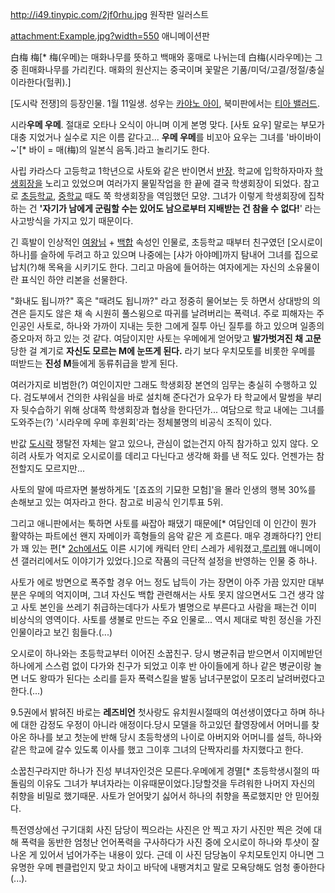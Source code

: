 http://i49.tinypic.com/2jf0rhu.jpg
원작판 일러스트

attachment:Example.jpg?width=550
애니메이션판

白梅 梅[* 梅(우메)는 매화나무를 뜻하고 백매와 홍매로 나뉘는데 白梅(시라우메)는 그중 흰매화나무를 가리킨다. 매화의 원산지는 중국이며 꽃말은 기품/미덕/고결/정절/충실이라한다(헐퀴).]

[도시락 전쟁]의 등장인물. 1월 11일생. 성우는 [[카야노 아이]], 북미판에서는 [[티아 밸러드]].

시라'''우메 우메'''. 절대로 오타나 오식이 아니며 이게 본명 맞다. [사토 요우] 말로는 부모가 대충 지었거나 실수로 지은 이름 같다고... '''우메 우메'''를 비꼬아 요우는 그녀를 '바이바이~'[* 바이 = 매(梅)의 일본식 음독.]라고 놀리기도 한다.

사립 카라스다 고등학교 1학년으로 사토와 같은 반이면서 [[반장]]. 학교에 입학하자마자 [[학생회장]]을 노리고 있었으며 여러가지 물밑작업을 한 끝에 결국 학생회장이 되었다. 참고로 [[초등학교]], [[중학교]] 때도 쭉 학생회장을 역임했던 모양. 그녀가 이렇게 학생회장에 집착하는 건 ''''자기가 남에게 군림할 수는 있어도 남으로부터 지배받는 건 참을 수 없다!'''' 라는 사고방식을 가지고 있기 때문이다.

긴 흑발이 인상적인 [[여왕]]님 + [[백합]] 속성인 인물로, 초등학교 때부터 친구였던 [오시로이 하나]를 슬하에 두려고 하고 있으며 나중에는 [샤가 아야메]까지 탐내어 그녀를 집으로 납치(?)해 목욕을 시키기도 한다. 그리고 마음에 들어하는 여자에게는 자신의 소유물이란 표식인 하얀 리본을 선물한다.

"화내도 됩니까?" 혹은 "때려도 됩니까?" 라고 정중히 물어보는 듯 하면서 상대방의 의견은 듣지도 않은 채 속 시원히 풀스윙으로 따귀를 날려버리는 폭력녀. 주로 피해자는 주인공인 사토로, 하나와 가까이 지내는 듯한 그에게 질투 아닌 질투를 하고 있으며 일종의 증오마저 하고 있는 것 같다. 여담이지만 사토는 우메에게 얻어맞고 '''발가벗겨진 채 고문'''당한 걸 계기로 '''자신도 모르는 M에 눈뜨게 된다.''' 라기 보다 우치모토를 비롯한 우메를 떠받드는 '''진성 M'''들에게 동류취급을 받게 된다. 

여러가지로 비범한(?) 여인이지만 그래도 학생회장 본연의 임무는 충실히 수행하고 있다. 검도부에서 건의한 샤워실을 바로 설치해 준다건가 요우가 타 학교에서 말썽을 부리자 뒷수습하기 위해 상대쪽 학생회장과 협상을 한다던가... 여담으로 학교 내에는 그녀를 도와주는(?) '시라우메 우메 후원회'라는 정체불명의 비공식 조직이 있다.

반값 [[도시락]] 쟁탈전 자체는 알고 있으나, 관심이 없는건지 아직 참가하고 있지 않다. 오히려 사토가 억지로 오시로이를 데리고 다닌다고 생각해 화를 낸 적도 있다. 언젠가는 참전할지도 모르지만...

사토의 말에 따르자면 불쌍하게도 '[죠죠의 기묘한 모험]'을 몰라 인생의 행복 30%를 손해보고 있는 여자라고 한다. 참고로 비공식 인기투표 5위.

그리고 애니판에서는 툭하면 사토를 싸잡아 패댔기 때문에[* 여담인데 이 인간이 뭔가 활약하는 파트에선 왠지 자메이카 흑형들의 음악 같은 게 흐른다. 매우 경쾌하다?] 안티가 꽤 있는 편[* [[2ch]]에서도 이른 시기에 캐릭터 안티 스레가 세워졌고,[[루리웹]] 애니메이션 갤러리에서도 이야기가 있었다.]으로 작품의 극단적 설정을 반영하는 인물 중 하나. 

사토가 에로 방면으로 폭주할 경우 어느 정도 납득이 가는 장면이 아주 가끔 있지만 대부분은 우메의 억지이며, 그녀 자신도 백합 관련해서는 사토 못지 않으면서도 그건 생각 않고 사토 본인을 쓰레기 취급하는데다가 사토가 별명으로 부른다고 사람을 패는건 이미 비상식의 영역이다. 사토를 생불로 만드는 주요 인물로... 역시 제대로 박힌 정신을 가진 인물이라고 보긴 힘들다.(...)

오시로이 하나와는 초등학교부터 이어진 소꿉친구. 당시 병균취급 받으면서 이지메받던 하나에게 스스럼 없이 다가와 친구가 되었고 이후 반 아이들에게 하나 같은 병균이랑 놀면 너도 왕따가 된다는 소리를 듣자 폭력스킬을 발동 남녀구분없이 모조리 날려버렸다고 한다.(...)

9.5권에서 밝혀진 바로는 '''레즈비언'''  첫사랑도 유치원시절때의 여선생이였다고 하며 하나에 대한 감정도 우정이 아니라 애정이다.당시 모델을 하고있던 촬영장에서 어머니를 찾아온 하나를 보고 첫눈에 반해 당시 초등학생의 나이로 아버지와 어머니를 설득, 하나와 같은 학교에 갈수 있도록 이사를 했고 그이후 그녀의 단짝자리를 차지했다고 한다.

소꿉친구라지만 하나가 진성 부녀자인것은 모른다.우메에게 경멸[* 초등학생시절의 따돌림의 이유도 그녀가 부녀자라는 이유때문이었다.]당할것을 두려워한 나머지 자신의 취향을 비밀로 했기때문. 사토가 얻어맞기 싫어서 하나의 취향을 폭로했지만 안 믿어줬다.

특전영상에선 구기대회 사진 담당이 찍으라는 사진은 안 찍고 자기 사진만 찍은 것에 대해 폭력을 동반한 엄청난 언어폭력을 구사하다가 사진 중에 오시로이 하나와 투샷이 잘 나온 게 있어서 넘어가주는 내용이 있다. 근데 이 사진 담당놈이 우치모토인지 아니면 그 유명한 우메 펜클럽인지 맞고 차이고 바닥에 내팽겨치고 말로 모욕당해도 엄청 좋아한다(...).
